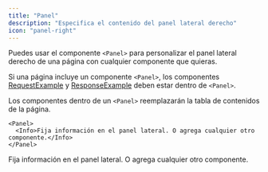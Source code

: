 ```yaml
---
title: "Panel"
description: "Especifica el contenido del panel lateral derecho"
icon: "panel-right"
---
```


Puedes usar el componente `<Panel>` para personalizar el panel lateral derecho de una página con cualquier componente que quieras.

Si una página incluye un componente `<Panel>`, los componentes [RequestExample](/es/components/examples#request-example) y [ResponseExample](/es/components/examples#response-example) deben estar dentro de `<Panel>`.

Los componentes dentro de un `<Panel>` reemplazarán la tabla de contenidos de la página.

````mdx
<Panel>
  <Info>Fija información en el panel lateral. O agrega cualquier otro componente.</Info>
</Panel>
````

<Panel>
  <Info>Fija información en el panel lateral. O agrega cualquier otro componente.</Info>
</Panel>
